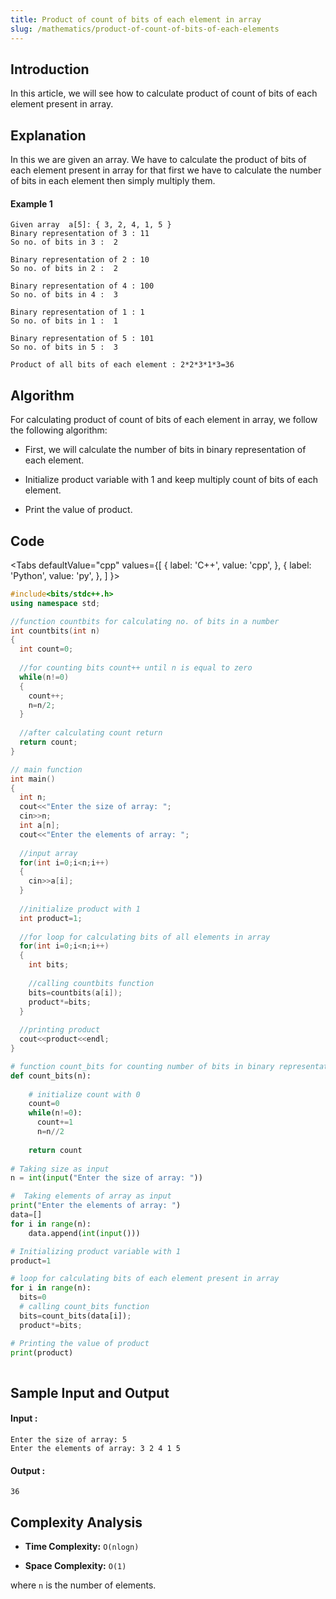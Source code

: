 ```yaml
---
title: Product of count of bits of each element in array
slug: /mathematics/product-of-count-of-bits-of-each-elements
---
```


## Introduction

In this article, we will see how to calculate product of count of bits of each element present in array. 

## Explanation 
In this we are given an array. We have to calculate the product of bits of each element present in array for that first we have to calculate the number of bits in each element then simply multiply them.
#### Example 1

```
Given array  a[5]: { 3, 2, 4, 1, 5 }
Binary representation of 3 : 11
So no. of bits in 3 :  2

Binary representation of 2 : 10
So no. of bits in 2 :  2

Binary representation of 4 : 100
So no. of bits in 4 :  3

Binary representation of 1 : 1
So no. of bits in 1 :  1

Binary representation of 5 : 101
So no. of bits in 5 :  3

Product of all bits of each element : 2*2*3*1*3=36

```
## Algorithm

For calculating product of count of bits of each element in array, we follow the following algorithm:

* First, we will calculate the number of bits in binary representation of each element.

* Initialize product variable with 1 and keep multiply count of bits of each element.

* Print the value of product.

## Code


<Tabs
  defaultValue="cpp"
  values={[
    { label: 'C++', value: 'cpp', },
    { label: 'Python', value: 'py', },
  ]
}>
<TabItem value="cpp">

```cpp
#include<bits/stdc++.h>
using namespace std;

//function countbits for calculating no. of bits in a number
int countbits(int n)
{
  int count=0;
  
  //for counting bits count++ until n is equal to zero
  while(n!=0)
  {
    count++;
    n=n/2;
  }
  
  //after calculating count return
  return count;
}

// main function
int main()
{
  int n;
  cout<<"Enter the size of array: ";
  cin>>n;
  int a[n];
  cout<<"Enter the elements of array: ";
  
  //input array
  for(int i=0;i<n;i++)
  {
    cin>>a[i];
  }
    
  //initialize product with 1
  int product=1;
  
  //for loop for calculating bits of all elements in array
  for(int i=0;i<n;i++)
  {
    int bits;
    
    //calling countbits function
    bits=countbits(a[i]);
    product*=bits;
  }
  
  //printing product 
  cout<<product<<endl;
}

```
</TabItem>

<TabItem value="py">

```python   
# function count_bits for counting number of bits in binary representation
def count_bits(n):
    
    # initialize count with 0
    count=0
    while(n!=0):
      count+=1
      n=n//2
    
    return count
  
# Taking size as input 
n = int(input("Enter the size of array: "))

#  Taking elements of array as input
print("Enter the elements of array: ")
data=[]
for i in range(n):
    data.append(int(input()))

# Initializing product variable with 1
product=1

# loop for calculating bits of each element present in array
for i in range(n):
  bits=0
  # calling count_bits function
  bits=count_bits(data[i]);
  product*=bits;

# Printing the value of product
print(product)
     
```
</TabItem>
</Tabs>

## Sample Input and Output

#### Input :

```
Enter the size of array: 5
Enter the elements of array: 3 2 4 1 5

```
#### Output :

```
36
```

## Complexity Analysis
 
- **Time Complexity:** `O(nlogn)`

- **Space Complexity:** `O(1)`

where `n` is the number of elements.
